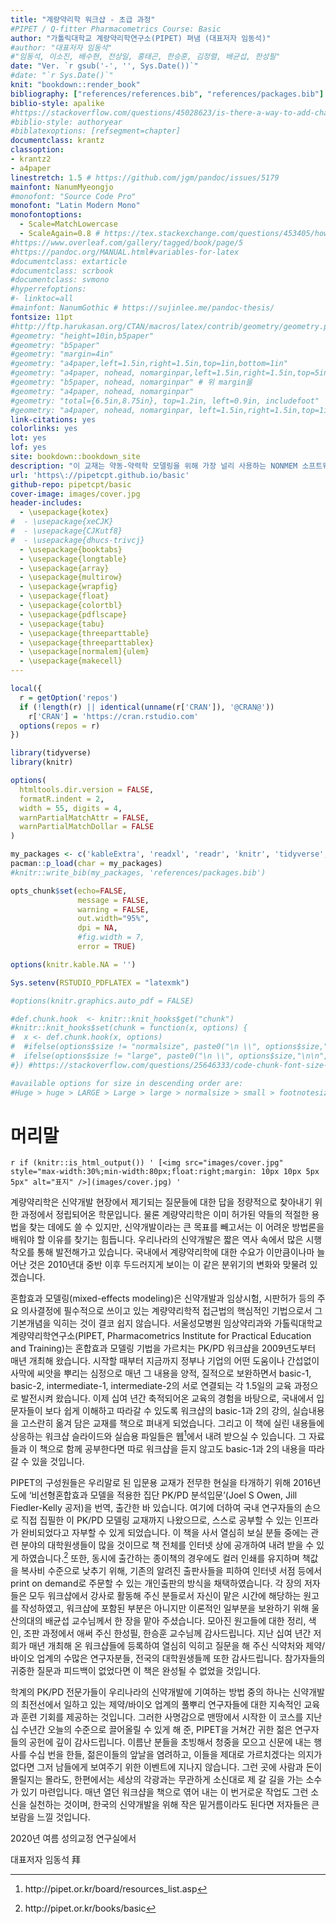 ```yaml
--- 
title: "계량약리학 워크샵 - 초급 과정"
#PIPET / Q-fitter Pharmacometrics Course: Basic
author: "가톨릭대학교 계량약리학연구소(PIPET) 펴냄 (대표저자 임동석)"
#author: "대표저자 임동석"
#"임동석, 이소진, 배수현, 전상일, 홍태곤, 한승훈, 김정렬, 배균섭, 한성필"
date: "Ver. `r gsub('-', '', Sys.Date())`"
#date: "`r Sys.Date()`"
knit: "bookdown::render_book"
bibliography: ["references/references.bib", "references/packages.bib"]
biblio-style: apalike
#https://stackoverflow.com/questions/45028623/is-there-a-way-to-add-chapter-bibliographies-using-bookdown
#biblio-style: authoryear
#biblatexoptions: [refsegment=chapter]
documentclass: krantz
classoption:
- krantz2
- a4paper
linestretch: 1.5 # https://github.com/jgm/pandoc/issues/5179
mainfont: NanumMyeongjo
#monofont: "Source Code Pro"
monofont: "Latin Modern Mono"
monofontoptions:
  - Scale=MatchLowercase
  - ScaleAgain=0.8 # https://tex.stackexchange.com/questions/453405/how-can-i-scale-mono-font-to-90-of-matchlowercase
#https://www.overleaf.com/gallery/tagged/book/page/5
#https://pandoc.org/MANUAL.html#variables-for-latex
#documentclass: extarticle
#documentclass: scrbook
#documentclass: svmono
#hyperrefoptions:
#- linktoc=all
#mainfont: NanumGothic # https://sujinlee.me/pandoc-thesis/
fontsize: 11pt
#http://ftp.harukasan.org/CTAN/macros/latex/contrib/geometry/geometry.pdf
#geometry: "height=10in,b5paper"
#geometry: "b5paper"
#geometry: "margin=4in"
#geometry: "a4paper,left=1.5in,right=1.5in,top=1in,bottom=1in"
#geometry: "a4paper, nohead, nomarginpar,left=1.5in,right=1.5in,top=5in,bottom=3in,foot=1in"
#geometry: "b5paper, nohead, nomarginpar" # 위 margin을 
#geometry: "a4paper, nohead, nomarginpar"
#geometry: "total={6.5in,8.75in}, top=1.2in, left=0.9in, includefoot"
#geometry: "a4paper, nohead, nomarginpar, left=1.5in,right=1.5in,top=1in,bottom=1in, includeheadfoot"
link-citations: yes
colorlinks: yes
lot: yes
lof: yes
site: bookdown::bookdown_site
description: "이 교재는 약동-약력학 모델링을 위해 가장 널리 사용하는 NONMEM 소프트웨어를 활용하기 위에 알아야 하는 기본개념들과 그 사용법을 소개하기 위하여 만들어졌다."
url: 'https\://pipetcpt.github.io/basic'
github-repo: pipetcpt/basic
cover-image: images/cover.jpg
header-includes:
  - \usepackage{kotex}
#  - \usepackage{xeCJK}
#  - \usepackage{CJKutf8}
#  - \usepackage{dhucs-trivcj}
  - \usepackage{booktabs}
  - \usepackage{longtable}
  - \usepackage{array}
  - \usepackage{multirow}
  - \usepackage{wrapfig}
  - \usepackage{float}
  - \usepackage{colortbl}
  - \usepackage{pdflscape}
  - \usepackage{tabu}
  - \usepackage{threeparttable}
  - \usepackage{threeparttablex}
  - \usepackage[normalem]{ulem}
  - \usepackage{makecell}
---
```


```r
local({
  r = getOption('repos')
  if (!length(r) || identical(unname(r['CRAN']), '@CRAN@'))
    r['CRAN'] = 'https://cran.rstudio.com' 
  options(repos = r)
})

library(tidyverse)
library(knitr)

options(
  htmltools.dir.version = FALSE, 
  formatR.indent = 2,
  width = 55, digits = 4, 
  warnPartialMatchAttr = FALSE, 
  warnPartialMatchDollar = FALSE
)

my_packages <- c('kableExtra', 'readxl', 'readr', 'knitr', 'tidyverse', 'nlme', 'nmw', 'xpose4')
pacman::p_load(char = my_packages)
#knitr::write_bib(my_packages, 'references/packages.bib')

opts_chunk$set(echo=FALSE, 
               message = FALSE, 
               warning = FALSE,
               out.width="95%", 
               dpi = NA,
               #fig.width = 7,
               error = TRUE)

options(knitr.kable.NA = '')

Sys.setenv(RSTUDIO_PDFLATEX = "latexmk")

#options(knitr.graphics.auto_pdf = FALSE)

#def.chunk.hook  <- knitr::knit_hooks$get("chunk")
#knitr::knit_hooks$set(chunk = function(x, options) {
#  x <- def.chunk.hook(x, options)
#  #ifelse(options$size != "normalsize", paste0("\n \\", options$size,"\n\n", x, "\n\n \\normalsize"), x)
#  ifelse(options$size != "large", paste0("\n \\", options$size,"\n\n", x, "\n\n \\large"), x)
#}) #https://stackoverflow.com/questions/25646333/code-chunk-font-size-in-rmarkdown-with-knitr-and-latex

#available options for size in descending order are:
#Huge > huge > LARGE > Large > large > normalsize > small > footnotesize > scriptsize > tiny
```

# 머리말 {-}

`r if (knitr::is_html_output()) ' [<img src="images/cover.jpg" style="max-width:30%;min-width:80px;float:right;margin: 10px 10px 5px 5px" alt="표지" />](images/cover.jpg) '`

계량약리학은 신약개발 현장에서 제기되는 질문들에 대한 답을 정량적으로 찾아내기 위한 과정에서 정립되어온 학문입니다. 물론 계량약리학은 이미 허가된 약들의 적절한 용법을 찾는 데에도 쓸 수 있지만, 신약개발이라는 큰 목표를 빼고서는 이 어려운 방법론을 배워야 할 이유를 찾기는 힘듭니다. 우리나라의 신약개발은 짧은 역사 속에서 많은 시행착오를 통해 발전해가고 있습니다. 국내에서 계량약리학에 대한 수요가 이만큼이나마 늘어난 것은 2010년대 중반 이후 두드러지게 보이는 이 같은 분위기의 변화와 맞물려 있겠습니다. 

혼합효과 모델링(mixed-effects modeling)은 신약개발과 임상시험, 시판허가 등의 주요 의사결정에 필수적으로 쓰이고 있는 계량약리학적 접근법의 핵심적인 기법으로서 그 기본개념을 익히는 것이 결코 쉽지 않습니다. 서울성모병원 임상약리과와 가톨릭대학교 계량약리학연구소(PIPET, Pharmacometrics Institute for Practical Education and Training)는 혼합효과 모델링 기법을 가르치는 PK/PD 워크샵을 2009년도부터 매년 개최해 왔습니다. 시작할 때부터 지금까지 정부나 기업의 어떤 도움이나 간섭없이 사막에 씨앗을 뿌리는 심정으로 매년 그 내용을 양적, 질적으로 보완하면서 basic-1, basic-2, intermediate-1, intermediate-2의 서로 연결되는 각 1.5일의 교육 과정으로 발전시켜 왔습니다. 이제 십여 년간 축적되어온 교육의 경험을 바탕으로, 국내에서 입문자들이 보다 쉽게 이해하고 따라갈 수 있도록 워크샵의 basic-1과 2의 강의, 실습내용을 고스란히 옮겨 담은 교재를 책으로 펴내게 되었습니다. 그리고 이 책에 실린 내용들에 상응하는 워크샵 슬라이드와 실습용 파일들은 웹^[http://pipet.or.kr/board/resources_list.asp]에서 내려 받으실 수 있습니다. 그 자료들과 이 책으로 함께 공부한다면 따로 워크샵을 듣지 않고도 basic-1과 2의 내용을 따라갈 수 있을 것입니다. 

PIPET의 구성원들은 우리말로 된 입문용 교재가 전무한 현실을 타개하기 위해 2016년도에 ‘비선형혼합효과 모델을 적용한 집단 PK/PD 분석입문’(Joel S Owen, Jill Fiedler-Kelly 공저)을 번역, 출간한 바 있습니다. 여기에 더하여 국내 연구자들의 손으로 직접 집필한 이 PK/PD 모델링 교재까지 나왔으므로, 스스로 공부할 수 있는 인프라가 완비되었다고 자부할 수 있게 되었습니다. 이 책을 사서 열심히 보실 분들 중에는 관련 분야의 대학원생들이 많을 것이므로 책 전체를 인터넷 상에 공개하여 내려 받을 수 있게 하였습니다.^[http://pipet.or.kr/books/basic] 또한, 동시에 출간하는 종이책의 경우에도 컬러 인쇄를 유지하며 책값을 복사비 수준으로 낮추기 위해, 기존의 알려진 출판사들을 피하여 인터넷 서점 등에서 print on demand로 주문할 수 있는 개인출판의 방식을 채택하였습니다. 각 장의 저자들은 모두 워크샵에서 강사로 활동해 주신 분들로서 자신이 맡은 시간에 해당하는 원고를 작성하였고, 워크샵에 포함된 부분은 아니지만 이론적인 일부분을 보완하기 위해 울산의대의 배균섭 교수님께서 한 장을 맡아 주셨습니다. 모아진 원고들에 대한 정리, 색인, 조판 과정에서 애써 주신 한성필, 한승훈 교수님께 감사드립니다. 지난 십여 년간 저희가 매년 개최해 온 워크샵들에 등록하여 열심히 익히고 질문을 해 주신 식약처와 제약/바이오 업계의 수많은 연구자분들, 전국의 대학원생들께 또한 감사드립니다. 참가자들의 귀중한 질문과 피드백이 없었다면 이 책은 완성될 수 없었을 것입니다. 

학계의 PK/PD 전문가들이 우리나라의 신약개발에 기여하는 방법 중의 하나는 신약개발의 최전선에서 일하고 있는 제약/바이오 업계의 풀뿌리 연구자들에 대한 지속적인 교육과 훈련 기회를 제공하는 것입니다. 그러한 사명감으로 맨땅에서 시작한 이 코스를 지난 십 수년간 오늘의 수준으로 끌어올릴 수 있게 해 준, PIPET을 거쳐간 귀한 젊은 연구자들의 공헌에 깊이 감사드립니다. 이름난 분들을 초빙해서 청중을 모으고 신문에 내는 행사를 수십 번을 한들, 젊은이들의 앞날을 염려하고, 이들을 제대로 가르치겠다는 의지가 없다면 그저 남들에게 보여주기 위한 이벤트에 지나지 않습니다. 그런 곳에 사람과 돈이 몰릴지는 몰라도, 한편에서는 세상의 각광과는 무관하게 소신대로 제 갈 길을 가는 소수가 있기 마련입니다. 매년 열던 워크샵을 책으로 엮어 내는 이 번거로운 작업도 그런 소신을 실천하는 것이며, 한국의 신약개발을 위해 작은 밑거름이라도 된다면 저자들은 큰 보람을 느낄 것입니다. 

\hfill 2020년 여름 성의교정 연구실에서  

\hfill 대표저자 임동석 拜

\mainmatter

